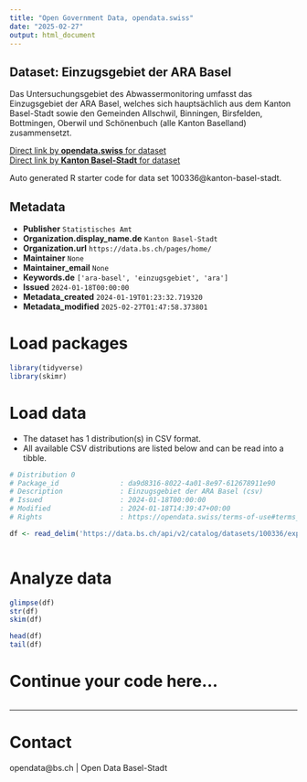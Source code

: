 ```yaml
---
title: "Open Government Data, opendata.swiss"
date: "2025-02-27"
output: html_document
---
```


## Dataset: Einzugsgebiet der ARA Basel

Das Untersuchungsgebiet des Abwassermonitoring umfasst das Einzugsgebiet der ARA Basel, welches sich hauptsächlich aus dem Kanton Basel-Stadt sowie den Gemeinden Allschwil, Binningen, Birsfelden, Bottmingen, Oberwil und Schönenbuch (alle Kanton Baselland) zusammensetzt.

[Direct link by **opendata.swiss** for dataset](https://opendata.swiss/de/dataset/abwassermonitoring-untersuchungsgebiet)<br>
[Direct link by **Kanton Basel-Stadt** for dataset](https://data.bs.ch/explore/dataset/100336/)

Auto generated R starter code for data set 100336@kanton-basel-stadt.

## Metadata

- **Publisher** `Statistisches Amt`
- **Organization.display_name.de** `Kanton Basel-Stadt`
- **Organization.url** `https://data.bs.ch/pages/home/`
- **Maintainer** `None`
- **Maintainer_email** `None`
- **Keywords.de** `['ara-basel', 'einzugsgebiet', 'ara']`
- **Issued** `2024-01-18T00:00:00`
- **Metadata_created** `2024-01-19T01:23:32.719320`
- **Metadata_modified** `2025-02-27T01:47:58.373801`


# Load packages

```r

library(tidyverse)
library(skimr)

```

# Load data

-   The dataset has 1 distribution(s) in CSV format.
-   All available CSV distributions are listed below and can be read into a tibble.

```r

# Distribution 0
# Package_id               : da9d8316-8022-4a01-8e97-612678911e90
# Description              : Einzugsgebiet der ARA Basel (csv)
# Issued                   : 2024-01-18T00:00:00
# Modified                 : 2024-01-18T14:39:47+00:00
# Rights                   : https://opendata.swiss/terms-of-use#terms_by

df <- read_delim('https://data.bs.ch/api/v2/catalog/datasets/100336/exports/csv?use_labels=true')



```

# Analyze data

```r

glimpse(df)
str(df)
skim(df)

head(df)
tail(df)

```

# Continue your code here...

```r

```

------------------------------------------------------------------------

# Contact

opendata@bs.ch | Open Data Basel-Stadt
